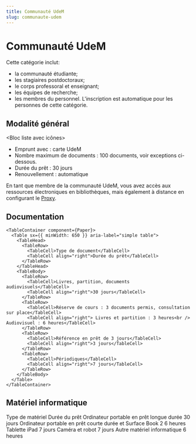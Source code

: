 ```yaml
---
title: Communauté UdeM
slug: communaute-udem
---
```



# Communauté UdeM

Cette catégorie inclut:

- la communauté étudiante;
- les stagiaires postdoctoraux;
- le corps professoral et enseignant;
- les équipes de recherche;
- les membres du personnel. L'inscription est automatique pour les personnes de cette catégorie.

## Modalité général

<Bloc liste avec icônes>

- Emprunt avec : carte UdeM
- Nombre maximum de documents : 100 documents, voir exceptions ci-dessous.
- Durée du prêt : 30 jours
- Renouvellement : automatique

</Bloc>

En tant que membre de la communauté UdeM, vous avez accès aux ressources électroniques en bibliothèques, mais également à distance en configurant le [Proxy]().

## Documentation

    <TableContainer component={Paper}>
      <Table sx={{ minWidth: 650 }} aria-label="simple table">
        <TableHead>
          <TableRow>
            <TableCell>Type de document</TableCell>
            <TableCell align="right">Durée du prêt</TableCell>
          </TableRow>
        </TableHead>
        <TableBody>
          <TableRow>
            <TableCell>Livres, partition, documents audiovisuels</TableCell>
            <TableCell align="right">30 jours</TableCell>
          </TableRow>
          <TableRow>
            <TableCell>Réserve de cours : 3 documents permis, consultation sur place</TableCell>
            <TableCell align="right"> Livres et partition : 3 heures<br /> Audiovisuel : 6 heures</TableCell>
          </TableRow>
          <TableRow>
            <TableCell>Référence en prêt de 3 jours</TableCell>
            <TableCell align="right">3 jours</TableCell>
          </TableRow>
          <TableRow>
            <TableCell>Périodiques</TableCell>
            <TableCell align="right">7 jours</TableCell>
          </TableRow>
        </TableBody>
      </Table>
    </TableContainer>

## Matériel informatique

  <TableContainer component={Paper}>
      <Table sx={{ minWidth: 650 }} aria-label="equipment loan duration table">
        <TableHead>
          <TableRow>
            <TableCell>Type de matériel</TableCell>
            <TableCell align="right">Durée du prêt</TableCell>
          </TableRow>
        </TableHead>
        <TableBody>
          <TableRow>
            <TableCell>Ordinateur portable en prêt longue durée</TableCell>
            <TableCell align="right">30 jours</TableCell>
          </TableRow>
          <TableRow>
            <TableCell>Ordinateur portable en prêt courte durée et Surface Book 2</TableCell>
            <TableCell align="right">6 heures</TableCell>
          </TableRow>
          <TableRow>
            <TableCell>Tablette iPad</TableCell>
            <TableCell align="right">7 jours</TableCell>
          </TableRow>
          <TableRow>
            <TableCell>Caméra et robot</TableCell>
            <TableCell align="right">7 jours</TableCell>
          </TableRow>
          <TableRow>
            <TableCell>Autre matériel informatique</TableCell>
            <TableCell align="right">6 heures</TableCell>
          </TableRow>
        </TableBody>
      </Table>
    </TableContainer>